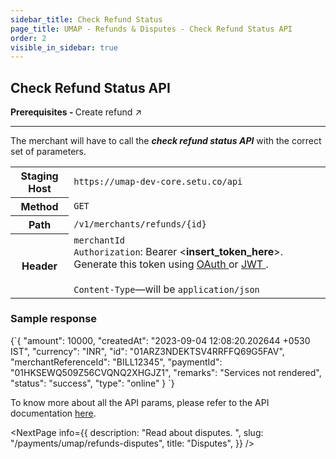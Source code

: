 ```yaml
---
sidebar_title: Check Refund Status
page_title: UMAP - Refunds & Disputes - Check Refund Status API
order: 2
visible_in_sidebar: true
---
```


## Check Refund Status API

<Card padding="nano" shape="rounded" marginBottom="micro">
    <Text size="medium" marginBottom="none" paddingRight="medium">
        <strong>Prerequisites - </strong>
        <Link href="/payments/umap/refunds-disputes/create-refund-api">
            Create refund ↗
        </Link>
    </Text>
</Card>

<hr class="primary"/>

<p>The merchant will have to call the <b><i>check refund status API</i></b> with the correct set of parameters.</p>

<table>
    <tbody>
        <tr>
            <th>Staging Host</th>
            <td>
                <code>https://umap-dev-core.setu.co/api</code>
            </td>
        </tr>
        <tr>
            <th>Method</th>
            <td>
                <code>GET</code>
            </td>
        </tr>
        <tr>
            <th>Path</th>
            <td>
                <code>/v1/merchants/refunds/&#123;id&#125;</code>
            </td>
        </tr>
        <tr>
            <th>Header</th>
            <td>
                <code>merchantId</code><br/>
                <code>Authorization</code>: Bearer &lt;<b>insert_token_here</b>&gt;.
                Generate this token using <a
                    href="/payments/upi-deeplinks/resources/oauth"
                    target="_blank">
                    OAuth
                </a> or <a
                    href="/payments/upi-deeplinks/resources/jwt"
                    target="_blank">
                    JWT
                </a>.<br />
                <br />
                <code>Content-Type</code>—will be <code>application/json</code>
            </td>
        </tr>
    </tbody>
</table>

### Sample response

<CodeBlockWithCopy language="json">
    {`{
  "amount": 10000,
  "createdAt": "2023-09-04 12:08:20.202644 +0530 IST",
  "currency": "INR",
  "id": "01ARZ3NDEKTSV4RRFFQ69G5FAV",
  "merchantReferenceId": "BILL12345",
  "paymentId": "01HKSEWQ509Z56CVQNQ2XHGJZ1",
  "remarks": "Services not rendered",
  "status": "success",
  "type": "online"
}
`}
</CodeBlockWithCopy>

<p>To know more about all the API params, please refer to the API documentation <a href="/payments/umap/api-reference#/category~refund/operation~refund#fetchById" target="_blank">here</a>.</p>

<NextPage
    info={{
        description: "Read about disputes.  ",
        slug: "/payments/umap/refunds-disputes",
        title: "Disputes",
    }}
/>